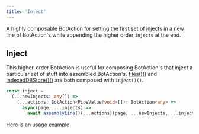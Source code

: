 ---
title: 'Inject'
---

A highly composable BotAction for setting the first set of [injects](/advanced/injects) in a new line of BotAction's while appending the higher order `injects` at the end.

## Inject
This higher-order BotAction is useful for composing BotAction's that inject a particular set of stuff into assembled BotAction's. [files()()](/api/files#files) and [indexedDBStore()()](/api/indexeddb#indexeddbstore) are both composed with `inject()()`.

```typescript
const inject =
  (...newInjects: any[]) => 
    (...actions: BotAction<PipeValue|void>[]): BotAction<any> => 
      async(page, ...injects) => 
        await assemblyLine()(...actions)(page, ...newInjects, ...injects)
```
Here is an usage [example](/advanced/injects#inject-botaction).